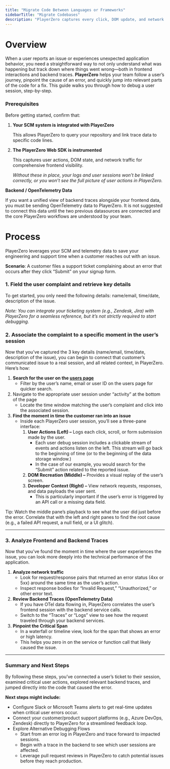 ```yaml
---
title: "Migrate Code Between Languages or Frameworks"
sidebarTitle: "Migrate Codebases"
description: "PlayerZero captures every click, DOM update, and network request in real-time, so teams can discover, analyze, and fix defects faster."
---
```


# Overview

When a user reports an issue or experiences unexpected application behavior, you need a straightforward way to not only understand what was happening but track down where things went wrong—both in frontend interactions and backend traces. **PlayerZero** helps your team follow a user’s journey, pinpoint the cause of an error, and quickly jump into relevant parts of the code for a fix. This guide walks you through how to debug a user session, step-by-step.

### Prerequisites

Before getting started, confirm that:

1. **Your SCM system is integrated with PlayerZero**
    
    This allows PlayerZero to query your repository and link trace data to specific code lines.
    
2. **The PlayerZero Web SDK is instrumented**
    
    This captures user actions, DOM state, and network traffic for comprehensive frontend visibility.
    
    *Without these in place, your logs and user sessions won’t be linked correctly, or you won’t see the full picture of user actions in PlayerZero.*
    


**Backend / OpenTelemetry Data**

If you want a unified view of backend traces alongside your frontend data, you must be sending OpenTelemetry data to PlayerZero. It is not suggested to connect this data until the two previous datasources are connected and the core PlayerZero workflows are understood by your team. 

# Process

PlayerZero leverages your SCM and telemetry data to save your engineering and support time when a customer reaches out with an issue.

**Scenario**: A customer files a support ticket complaining about an error that occurs after they click “Submit” on your signup form. 

### 1. Field the user complaint and retrieve key details

To get started, you only need the following details: name/email, time/date, description of the issue.

*Note: You can integrate your ticketing system (e.g., Zendesk, Jira) with PlayerZero for a seamless reference, but it’s not strictly required to start debugging.*

### 2. Associate the complaint to a specific moment in the user’s session

Now that you’ve captured the 3 key details (name/email, time/date, description of the issue), you can begin to connect that customer’s communicated issue to a real session, and all related context, in PlayerZero. Here’s how:

1. **Search for the user on the [users page](https://go.playerzero.app/users)**
    - Filter by the user’s name, email or user ID on the users page for quicker search.
2. Navigate to the appropriate user session under “activity” at the bottom of the page
    - Locate the time window matching the user’s complaint and click into the associated session.
3. **Find the moment in time the customer ran into an issue**
    - Inside each PlayerZero user session, you’ll see a three-pane interface:
        1. **User Actions (Left) –** Logs each click, scroll, or form submission made by the user.
            - Each user debug session includes a clickable stream of events and actions listen on the left. This stream will go back to the beginning of time (or to the beginning of the data storage window.)
            - In the case of our example, you would search for the “Submit” action related to the reported issue.
        2. **DOM Recreation (Middle) –** Provides a visual replay of the user’s screen.
        3. **Developer Context (Right) –** View network requests, responses, and data payloads the user sent.
            - This is particularly important if the user’s error is triggered by an API call or a missing data field.


Tip: Watch the middle pane’s playback to see what the user did just before the error. Correlate that with the left and right panes to find the root cause (e.g., a failed API request, a null field, or a UI glitch).

---

### 3. Analyze Frontend and Backend Traces

Now that you’ve found the moment in time where the user experiences the issue, you can look more deeply into the technical performance of the application. 

1. **Analyze network traffic**
    - Look for request/response pairs that returned an error status (4xx or 5xx) around the same time as the user’s action.
    - Inspect response bodies for “Invalid Request,” “Unauthorized,” or other error text.
2. **Review Backend Traces (OpenTelemetry Data)**
    - If you have OTel data flowing in, PlayerZero correlates the user’s frontend session with the backend service calls.
    - Switch to the “Traces” or “Logs” view to see how the request traveled through your backend services.
3. **Pinpoint the Critical Span**
    - In a waterfall or timeline view, look for the span that shows an error or high latency.
    - This helps you zero in on the service or function call that likely caused the issue.

---

### Summary and Next Steps

By following these steps, you’ve connected a user’s ticket to their session, examined critical user actions, explored relevant backend traces, and jumped directly into the code that caused the error.

**Next steps might include:**

- Configure Slack or Microsoft Teams alerts to get real-time updates when critical user errors occur.
- Connect your customer/product support platforms (e.g., Azure DevOps, Zendesk) directly to PlayerZero for a streamlined feedback loop.
- Explore Alternative Debugging Flows
    - Start from an error log in PlayerZero and trace forward to impacted sessions.
    - Begin with a trace in the backend to see which user sessions are affected.
    - Leverage pull request reviews in PlayerZero to catch potential issues before they reach production.




